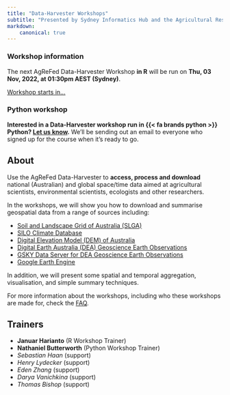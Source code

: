 ```yaml
---
title: "Data-Harvester Workshops"
subtitle: "Presented by Sydney Informatics Hub and the Agricultural Research Federation"
markdown:
    canonical: true
---
```



::: callout-tip
### Workshop information {.unnumbered}

The next AgReFed Data-Harvester Workshop **in R** will be run on **Thu, 03 Nov, 2022, at 01:30pm AEST (Sydney)**.

<script src="https://cdn.logwork.com/widget/countdown.js"></script>
<a href="https://logwork.com/countdown-w5fs" class="countdown-timer" data-style="circles" data-timezone="Australia/Sydney" data-date="2022-11-03 13:30">Workshop starts in...</a>

:::

::: callout-note
### Python workshop {.unnumbered}
**Interested in a Data-Harvester workshop run in {{< fa brands python >}} Python? [Let us know](https://sydney.au1.qualtrics.com/jfe/form/SV_9TUKiEjaNEFPifk).** We'll be sending out an email to everyone who signed up for the course when it's ready to go.
:::

## About

Use the AgReFed Data-Harvester to **access, process and download** national (Australian) and global space/time data aimed at agricultural scientists, environmental scientists, ecologists and other researchers.

In the workshops, we will show you how to download and summarise geospatial data from a range of sources including:

<!-- 1. **Data retrieval:** access and download a diverse range of geospatial and soil data sources and APIs
2.  **Processing:** Spatial and temporal processing of data, which include image reduction/composition, access to satellite collections, cloud/shadow masking and calculation of spectral indices
3.  **Output:** export data in GeoTIFF or data frames which are ready for modelling workflows

Exercises will involve data retrieval from national/global datasets including: -->

-   [Soil and Landscape Grid of Australia (SLGA)](https://is.gd/i8nF0Z)
-   [SILO Climate Database](https://is.gd/ifJ8tB)
-   [Digital Elevation Model (DEM) of Australia](https://is.gd/ZLFwGs)
-   [Digital Earth Australia (DEA) Geoscience Earth Observations](https://is.gd/gRSlVG)
-   [GSKY Data Server for DEA Geoscience Earth Observations](https://is.gd/zFHxfD)
-   [Google Earth Engine](https://is.gd/VdO3Jx)

In addition, we will present some spatial and temporal aggregation, visualisation, and simple summary techniques.

<!-- Workshops are presented by the [**Sydney Informatics
Hub**](https://www.sydney.edu.au/research/facilities/sydney-informatics-hub.html)
in collaboration with the [**Agricultural Research
Federation**](https://www.agrefed.org.au/AgReFedPlatform).  -->
 
For more information about the workshops, including who these workshops are made for, check the [FAQ](/faq.qmd).

## Trainers

-   **Januar Harianto** (R Workshop Trainer)
-   **Nathaniel Butterworth** (Python Workshop Trainer)
-   *Sebastian Haan* (support)
-   *Henry Lydecker* (support)
-   *Eden Zhang* (support)
-   *Darya Vanichkina* (support)
-   *Thomas Bishop* (support)

